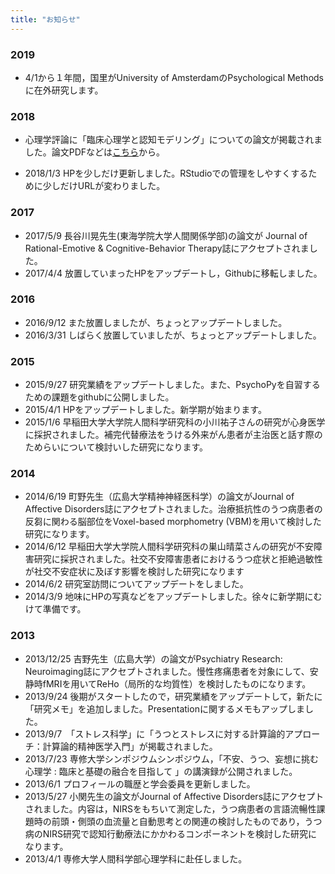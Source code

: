 ```yaml
---
title: "お知らせ"
---
```


### 2019

- 4/1から１年間，国里がUniversity of AmsterdamのPsychological Methodsに在外研究します。

### 2018

- 心理学評論に「臨床心理学と認知モデリング」についての論文が掲載されました。論文PDFなどは[こちら](https://kunisatolab.github.io/main/articles-japanese.html)から。

- 2018/1/3 HPを少しだけ更新しました。RStudioでの管理をしやすくするために少しだけURLが変わりました。

### 2017

- 2017/5/9 長谷川晃先生(東海学院大学人間関係学部)の論文が Journal of Rational-Emotive & Cognitive-Behavior Therapy誌にアクセプトされました。
- 2017/4/4 放置していまったHPをアップデートし，Githubに移転しました。

### 2016

- 2016/9/12 また放置しましたが、ちょっとアップデートしました。
- 2016/3/31 しばらく放置していましたが、ちょっとアップデートしました。

### 2015

- 2015/9/27 研究業績をアップデートしました。また、PsychoPyを自習するための課題をgithubに公開しました。
- 2015/4/1 HPをアップデートしました。新学期が始まります。
- 2015/1/6 早稲田大学大学院人間科学研究科の小川祐子さんの研究が心身医学に採択されました。補完代替療法をうける外来がん患者が主治医と話す際のためらいについて検討いした研究になります。

### 2014

- 2014/6/19 町野先生（広島大学精神神経医科学）の論文がJournal of Affective Disorders誌にアクセプトされました。治療抵抗性のうつ病患者の反芻に関わる脳部位をVoxel-based morphometry (VBM)を用いて検討した研究になります。
- 2014/6/12 早稲田大学大学院人間科学研究科の巣山晴菜さんの研究が不安障害研究に採択されました。社交不安障害患者におけるうつ症状と拒絶過敏性が社交不安症状に及ぼす影響を検討した研究になります
- 2014/6/2 研究室訪問についてアップデートをしました。
- 2014/3/9 地味にHPの写真などをアップデートしました。徐々に新学期にむけて準備です。

### 2013

- 2013/12/25 吉野先生（広島大学）の論文がPsychiatry Research: Neuroimaging誌にアクセプトされました。慢性疼痛患者を対象にして、安静時fMRIを用いてReHo（局所的な均質性）を検討したものになります。
- 2013/9/24 後期がスタートしたので，研究業績をアップデートして，新たに「研究メモ」を追加しました。Presentationに関するメモもアップしました。
- 2013/9/7　「ストレス科学」に「うつとストレスに対する計算論的アプローチ：計算論的精神医学入門」が掲載されました。
- 2013/7/23 専修大学シンポジウムシンポジウム，「不安、うつ、妄想に挑む心理学 : 臨床と基礎の融合を目指して 」の講演録が公開されました。
- 2013/6/1 プロフィールの職歴と学会委員を更新しました。
- 2013/5/27 小関先生の論文がJournal of Affective Disorders誌にアクセプトされました。内容は，NIRSをもちいて測定した，うつ病患者の言語流暢性課題時の前頭・側頭の血流量と自動思考との関連の検討したものであり，うつ病のNIRS研究で認知行動療法にかかわるコンポーネントを検討した研究になります。
- 2013/4/1 専修大学人間科学部心理学科に赴任しました。